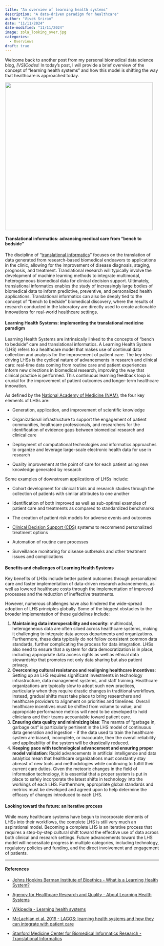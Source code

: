 ```yaml
---
title: "An overview of learning health systems"
description: "A data-driven paradigm for healthcare"
author: "Vivek Sriram"
date: "11/11/2024"
date-modified: "11/11/2024"
image: zola_looking_over.jpg
categories:
  - Overviews
draft: true
---
```


Welcome back to another post from my personal biomedical data science blog, *\[VS\]Codes*! In today's post, I will provide a brief overview of the concept of "learning health systems" and how this model is shifting the way that healthcare is approached today.

![](leaves.jpg){fig-align="center" width="484"}

#### **Translational informatics: advancing medical care from "bench to bedside"**

The discipline of "[translational informatics](https://en.wikipedia.org/wiki/Translational_research_informatics)" focuses on the translation of data generated from research-based biomedical endeavors to applications in the clinic, allowing for the improvement of disease diagnosis, staging, prognosis, and treatment. Translational research will typically involve the development of machine learning methods to integrate multimodal, heterogeneous biomedical data for clinical decision support. Ultimately, translational informatics enables the study of increasingly large bodies of biomedical data to inform predictive, preventive, and personalized health applications. Translational informatics can also be deeply tied to the concept of "bench to bedside" biomedical discovery, where the results of research conducted in the laboratory are directly used to create actionable innovations for real-world healthcare settings.

#### **Learning Health Systems: implementing the translational medicine paradigm**

Learning Health Systems are intrinsically linked to the concepts of "bench to bedside" care and translational informatics. A Learning Health System (LHS) refers to a healthcare model that makes use of continual data collection and analysis for the improvement of patient care. The key idea driving LHSs is the cyclical nature of advancements in research and clinical care: real-time data coming from routine care and patient experiences inform new directions in biomedical research, improving the way that clinical practice is performed. This continuous learning feedback loop is crucial for the improvement of patient outcomes and longer-term healthcare innovation.

As defined by the [National Academy of Medicine (NAM)](https://nam.edu/programs/value-science-driven-health-care/lhs-core-principles/), the four key elements of LHSs are:

-   Generation, application, and improvement of scientific knowledge

-   Organizational infrastructure to support the engagement of patient communities, healthcare professionals, and researchers for the identification of evidence gaps between biomedical research and clinical care

-   Deployment of computational technologies and informatics approaches to organize and leverage large-scale electronic health data for use in research

-   Quality improvement at the point of care for each patient using new knowledge generated by research

Some examples of downstream applications of LHSs include:

-   Cohort development for clinical trials and research studies through the collection of patients with similar attributes to one another

-   Identification of both improved as well as sub-optimal examples of patient care and treatments as compared to standardized benchmarks

-   The creation of patient risk models for adverse events and outcomes

-   [Clinical Decision Support (CDS)](https://www.ahrq.gov/cpi/about/otherwebsites/clinical-decision-support/index.html) systems to recommend personalized treatment options

-   Automation of routine care processes

-   Surveillance monitoring for disease outbreaks and other treatment issues and complications

#### **Benefits and challenges of Learning Health Systems**

Key benefits of LHSs include better patient outcomes through personalized care and faster implementation of data-driven research advancements, as well as lowered healthcare costs through the implementation of improved processes and the reduction of ineffective treatments.

However, numerous challenges have also hindered the wide-spread adoption of LHS principles globally. Some of the biggest obstacles to the broader implementation of these guidelines include:

1.  **Maintaining data interoperability and security**: multimodal, heterogeneous data are often siloed across healthcare systems, making it challenging to integrate data across departments and organizations. Furthermore, these data typically do not follow consistent common data standards, further complicating the process for data integration. LHSs also need to ensure that a system for data democratization is in place, including appropriate data access rights as well as ethical data stewardship that promotes not only data sharing but also patient privacy.
2.  **Overcoming cultural resistance and realigning healthcare incentives**: Setting up an LHS requires significant investments in technology infrastructure, data management systems, and staff training. Healthcare organizations are typically slow to adopt such new practices, particularly when they require drastic changes in traditional workflows. Instead, gradual shifts must take place to bring researchers and healthcare providers to alignment on priorities and timelines. Overall healthcare incentives must be shifted from volume to value, and appropriate performance metrics will need to be developed to hold clinicians and their teams accountable toward patient care.
3.  **Ensuring data quality and minimizing bias**: The mantra of "garbage in, garbage out" is particularly pertinent in the LHS model of continuous data generation and ingestion - if the data used to train the healthcare system are biased, incomplete, or inaccurate, then the overall reliability and applicability of the system will be drastically reduced.
4.  **Keeping pace with technological advancement and ensuring proper model validation**: Rapid advancements in artificial intelligence and data analytics mean that healthcare organizations must constantly stay abreast of new tools and methodologies while continuing to fulfill their current care duties. Given the meteoric changes in the field of information technology, it is essential that a proper system is put in place to safely incorporate the latest shifts in technology into the workings of each LHS. Furthermore, appropriate global standards and metrics must be developed and agreed upon to help determine the efficacy of changes introduced to each LHS.

#### **Looking toward the future: an iterative process**

While many healthcare systems have begun to incorporate elements of LHSs into their workflows, the complete LHS is still very much an aspirational model. Becoming a complete LHS is an iterative process that requires a step-by-step cultural shift toward the effective use of data across both clinical and research settings. Future advancements toward the LHS model will necessitate progress in multiple categories, including technology, regulatory policies and funding, and the direct involvement and engagement of patients.

------------------------------------------------------------------------

#### **References**

-   [Johns Hopkins Berman Institute of Bioethics - What is a Learning Health System?](https://bioethics.jhu.edu/learning-health-systems/about/)

-   [Agency for Healthcare Research and Quality - About Learning Health Systems](https://www.ahrq.gov/learning-health-systems/about.html)

-   [Wikipedia - Learning health systems](https://en.wikipedia.org/wiki/Learning_health_systems)

-   [McLachlan et al. 2019 - LAGOS: learning health systems and how they can integrate with patient care](https://informatics.bmj.com/content/26/1/e100037)

-   [Stanford Medicine Center for Biomedical Informatics Research - Translational Informatics](https://bmir.stanford.edu/research-groups/translational-informatics.html)
